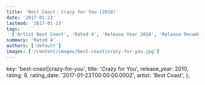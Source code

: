 ```yaml
---
title: 'Best Coast: Crazy for You (2010)'
date: '2017-01-23'
lastmod: '2017-01-23'
tags:
  ['Artist Best Coast', 'Rated 4', 'Release Year 2010', 'Release Decade 2010']
summary: 'Rated 4'
authors: ['default']
images: ['/content/images/best-coast|crazy-for-you.jpg']
---
```


  key: 'best-coast|crazy-for-you',
  title: 'Crazy for You',
  release_year: 2010,
  rating: 8,
  rating_date: '2017-01-23T00:00:00.000Z',
  artist: 'Best Coast',
};

<MusicRating data={data} />
